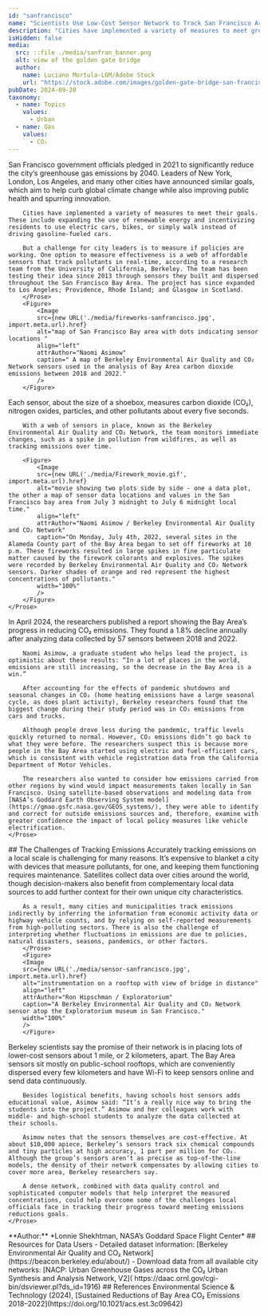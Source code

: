 ```yaml
---
id: "sanfrancisco"
name: "Scientists Use Low-Cost Sensor Network to Track San Francisco Area Emissions"
description: "Cities have implemented a variety of measures to meet greenhouse gas emissions goals, including expanding renewable energy use and incentivizing residents to drive electric cars. But a challenge for city leaders is measuring if policies are working. One solution is a network of low-cost sensors, scientists say."
isHidden: false
media:
  src: ::file ./media/sanfran_banner.png
  alt: view of the golden gate bridge
  author:
    name: Luciano Mortula-LGM/Adobe Stock
    url: "https://stock.adobe.com/images/golden-gate-bridge-san-francisco/139531109"
pubDate: 2024-09-20
taxonomy:
  - name: Topics
    values:
      - Urban
  - name: Gas
    values:
      - CO₂
---
```


<Block>
    <Prose>
        San Francisco government officials pledged in 2021 to significantly reduce the city’s greenhouse gas emissions by 2040. Leaders of New York, London, Los Angeles, and many other cities have announced similar goals, which aim to help curb global climate change while also improving public health and spurring innovation.
        
        Cities have implemented a variety of measures to meet their goals. These include expanding the use of renewable energy and incentivizing residents to use electric cars, bikes, or simply walk instead of driving gasoline-fueled cars.

        But a challenge for city leaders is to measure if policies are working. One option to measure effectiveness is a web of affordable sensors that track pollutants in real-time, according to a research team from the University of California, Berkeley. The team has been testing their idea since 2013 through sensors they built and dispersed throughout the San Francisco Bay Area. The project has since expanded to Los Angeles; Providence, Rhode Island; and Glasgow in Scotland.
        </Prose>
        <Figure>
            <Image 
            src={new URL('./media/fireworks-sanfrancisco.jpg', import.meta.url).href}
            alt="map of San Francisco Bay area with dots indicating sensor locations " 
            align="left"
            attrAuthor="Naomi Asimow"
            caption=" A map of Berkeley Environmental Air Quality and CO₂ Network sensors used in the analysis of Bay Area carbon dioxide emissions between 2018 and 2022." 
            />
        </Figure>
    
</Block>
<Block>
    <Prose>
        Each sensor, about the size of a shoebox, measures carbon dioxide (CO₂), nitrogen oxides, particles, and other pollutants about every five seconds.

        With a web of sensors in place, known as the Berkeley Environmental Air Quality and CO₂ Network, the team monitors immediate changes, such as a spike in pollution from wildfires, as well as tracking emissions over time.
        
        <Figure>
            <Image 
            src={new URL('./media/Firework_movie.gif', import.meta.url).href}
            alt="movie showing two plots side by side - one a data plot, the other a map of sensor data locations and values in the San Francisco bay area from July 3 midnight to July 6 midnight local time." 
            align="left"
            attrAuthor="Naomi Asimow / Berkeley Environmental Air Quality and CO₂ Network"
            caption="On Monday, July 4th, 2022, several sites in the Alameda County part of the Bay Area began to set off fireworks at 10 p.m. These fireworks resulted in large spikes in fine particulate matter caused by the firework colorants and explosives. The spikes were recorded by Berkeley Environmental Air Quality and CO₂ Network sensors. Darker shades of orange and red represent the highest concentrations of pollutants." 
            width="100%"
            />
        </Figure>
    </Prose>
</Block>
<Block>
    <Prose>
        In April 2024, the researchers published a report showing the Bay Area’s progress in reducing CO₂ emissions. They found a 1.8% decline annually after analyzing data collected by 57 sensors between 2018 and 2022.

        Naomi Asimow, a graduate student who helps lead the project, is optimistic about these results: “In a lot of places in the world, emissions are still increasing, so the decrease in the Bay Area is a win.”

        After accounting for the effects of pandemic shutdowns and seasonal changes in CO₂ (home heating emissions have a large seasonal cycle, as does plant activity), Berkeley researchers found that the biggest change during their study period was in CO₂ emissions from cars and trucks.

        Although people drove less during the pandemic, traffic levels quickly returned to normal. However, CO₂ emissions didn’t go back to what they were before. The researchers suspect this is because more people in the Bay Area started using electric and fuel-efficient cars, which is consistent with vehicle registration data from the California Department of Motor Vehicles.

        The researchers also wanted to consider how emissions carried from other regions by wind would impact measurements taken locally in San Francisco. Using satellite-based observations and modeling data from [NASA’s Goddard Earth Observing System model](https://gmao.gsfc.nasa.gov/GEOS_systems/), they were able to identify and correct for outside emissions sources and, therefore, examine with greater confidence the impact of local policy measures like vehicle electrification.
    </Prose>
</Block>
<Block>
    <Prose>
        ## The Challenges of Tracking Emissions 
        Accurately tracking emissions on a local scale is challenging for many reasons. It’s expensive to blanket a city with devices that measure pollutants, for one, and keeping them functioning requires maintenance.  Satellites collect data over cities around the world, though decision-makers also benefit from complementary local data sources to add further context for their own unique city characteristics.
        
        As a result, many cities and municipalities track emissions indirectly by inferring the information from economic activity data or highway vehicle counts, and by relying on self-reported measurements from high-polluting sectors. There is also the challenge of interpreting whether fluctuations in emissions are due to policies, natural disasters, seasons, pandemics, or other factors.
        </Prose>
        <Figure>
        <Image 
        src={new URL('./media/sensor-sanfrancisco.jpg', import.meta.url).href}
        alt="instrumentation on a rooftop with view of bridge in distance" 
        align="left"
        attrAuthor="Ron Hipschman / Exploratorium"
        caption="A Berkeley Environmental Air Quality and CO₂ Network sensor atop the Exploratorium museum in San Francisco." 
        width="100%"
        />
        </Figure>
</Block>

<Block>
    <Prose>
        Berkeley scientists say the promise of their network is in placing lots of lower-cost sensors about 1 mile, or 2 kilometers, apart. The Bay Area sensors sit mostly on public-school rooftops, which are conveniently dispersed every few kilometers and have Wi-Fi to keep sensors online and send data continuously.
        
        Besides logistical benefits, having schools host sensors adds educational value, Asimow said: “It’s a really nice way to bring the students into the project.” Asimow and her colleagues work with middle- and high-school students to analyze the data collected at their schools.

        Asimow notes that the sensors themselves are cost-effective. At about $10,000 apiece, Berkeley’s sensors track six chemical compounds and tiny particles at high accuracy, 1 part per million for CO₂. Although the group’s sensors aren’t as precise as top-of-the-line models, the density of their network compensates by allowing cities to cover more area, Berkeley researchers say.

        A dense network, combined with data quality control and sophisticated computer models that help interpret the measured concentrations, could help overcome some of the challenges local officials face in tracking their progress toward meeting emissions reductions goals.
    </Prose>
</Block>
<Block>
    <Prose>
    **Author:** 
    *Lonnie Shekhtman, NASA’s Goddard Space Flight Center*
    </Prose>
</Block>
<Block>
    <Prose>
    ## Resources for Data Users
    - Detailed dataset information: [Berkeley Environmental Air Quality and CO₂ Network](https://beacon.berkeley.edu/about/)
    - Download data from all available city networks: [NACP: Urban Greenhouse Gases across the CO₂ Urban Synthesis and Analysis Network, V2]( https://daac.ornl.gov/cgi-bin/dsviewer.pl?ds_id=1916)
    </Prose>
</Block>

<Block>
    <Prose>
    ## References
    Environmental Science & Technology (2024), [Sustained Reductions of Bay Area CO₂ Emissions 2018–2022](https://doi.org/10.1021/acs.est.3c09642)
    </Prose>
</Block>